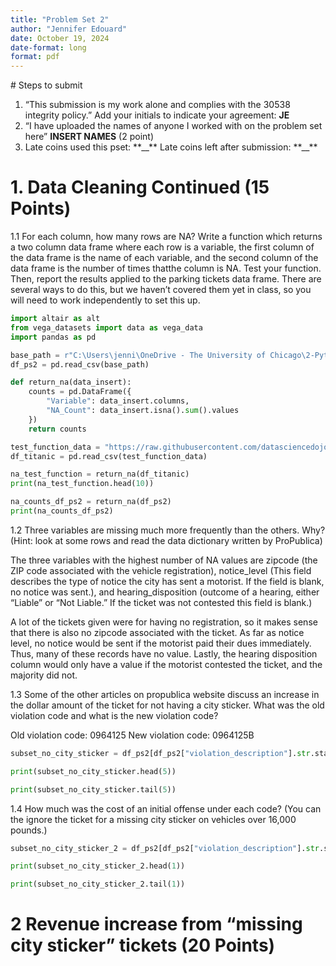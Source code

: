 ```yaml
---
title: "Problem Set 2"
author: "Jennifer Edouard"
date: October 19, 2024
date-format: long
format: pdf
---
```


 # Steps to submit

1. “This submission is my work alone and complies with the 30538 integrity policy.” Add
your initials to indicate your agreement: **JE**
2. “I have uploaded the names of anyone I worked with on the problem set here” **INSERT NAMES**
(2 point)
3. Late coins used this pset: **__** Late coins left after submission: **__**

# 1. Data Cleaning Continued (15 Points)

1.1 For each column, how many rows are NA? Write a function which returns a two column data frame where each row is a variable, the first column of the data frame is the name of each variable, and the second column of the data frame is the number of times thatthe column is NA. Test your function. Then, report the results applied to the parking tickets data frame. There are several ways to do this, but we haven’t covered them yet in class, so you will need to work independently to set this up.

```python
import altair as alt
from vega_datasets import data as vega_data
import pandas as pd

base_path = r"C:\Users\jenni\OneDrive - The University of Chicago\2-Python II\Github\ppha30538_fall2024\problem_sets\ps2\data\parking_tickets_one_percent.csv"
df_ps2 = pd.read_csv(base_path)
```

```python
def return_na(data_insert):
    counts = pd.DataFrame({
        "Variable": data_insert.columns,
        "NA_Count": data_insert.isna().sum().values
    })
    return counts
```

```python

test_function_data = "https://raw.githubusercontent.com/datasciencedojo/datasets/master/titanic.csv"
df_titanic = pd.read_csv(test_function_data)

na_test_function = return_na(df_titanic)
print(na_test_function.head(10))
```

```python

na_counts_df_ps2 = return_na(df_ps2)
print(na_counts_df_ps2)
```

1.2 Three variables are missing much more frequently than the others. Why? (Hint: look at
some rows and read the data dictionary written by ProPublica)

The three variables with the highest number of NA values are zipcode (the ZIP code associated with the vehicle registration), notice_level (This field describes the type of notice the city has sent a motorist. If the field is blank, no notice was sent.), and hearing_disposition (outcome of a hearing, either “Liable” or “Not Liable.” If the ticket was not contested this field is blank.)

A lot of the tickets given were for having no registration, so it makes sense that there is also no zipcode associated with the ticket. As far as notice level, no notice would be sent if the motorist paid their dues immediately. Thus, many of these records have no value. Lastly, the hearing disposition column would only have a value if the motorist contested the ticket, and the majority did not.

1.3 Some of the other articles on propublica website discuss an increase in the dollar amount of the ticket for not having a city sticker. What was the old violation code and what is the new violation code?

Old violation code: 0964125
New violation code: 0964125B

```python
subset_no_city_sticker = df_ps2[df_ps2["violation_description"].str.startswith("NO CITY STICKER")]["violation_code"]

print(subset_no_city_sticker.head(5))

print(subset_no_city_sticker.tail(5))
```

1.4 How much was the cost of an initial offense under each code? (You can the ignore the ticket for a missing city sticker on vehicles over 16,000 pounds.)

```python
subset_no_city_sticker_2 = df_ps2[df_ps2["violation_description"].str.startswith("NO CITY STICKER")]["fine_level1_amount"]

print(subset_no_city_sticker_2.head(1))

print(subset_no_city_sticker_2.tail(1))
```

# 2 Revenue increase from "missing city sticker" tickets (20 Points)